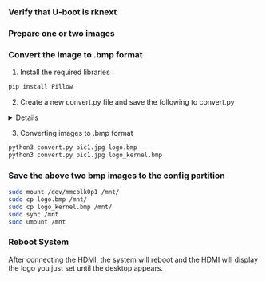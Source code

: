### Verify that U-boot is rknext

### Prepare one or two images

### Convert the image to .bmp format

1. Install the required libraries

```bash
pip install Pillow
```

2. Create a new convert.py file and save the following to convert.py

<details>

    <summary>convert.py</summary>

```py

from PIL import Image
import os
import sys

class ImageConverter:
    def __init__(self, input_path, output_path):
        self.input_path = input_path
        self.output_path = output_path
        self.target_size = 0.5 * 1024 * 1024  # 0.5 MB in bytes (512 KB)

    def convert_to_bmp(self):
        with Image.open(self.input_path) as img:
            # Convert to RGB since BMP doesn't support transparency
            img = img.convert("RGB")

            # Resize the image if the file size exceeds 0.5 MB
            img = self.resize_to_fit(img)

            # Save as BMP
            img.save(self.output_path, format='BMP')

    def resize_to_fit(self, img):
        # Gradually reduce the size of the image until it fits within the target size
        while True:
            img.save(self.output_path, format='BMP')
            if os.path.getsize(self.output_path) <= self.target_size:
                break
            # Reduce the size by 10%
            width, height = img.size
            img = img.resize((int(width * 0.9), int(height * 0.9)), Image.ANTIALIAS)
        return img

def main(input_file, output_file):
    converter = ImageConverter(input_file, output_file)
    converter.convert_to_bmp()

if __name__ == "__main__":
    if len(sys.argv) != 3:
        print("Usage: python3 convert_logo.py <input.jpg> <output.bmp>")
    else:
        main(sys.argv[1], sys.argv[2])

```

</details>

3. Converting images to .bmp format

```bash
python3 convert.py pic1.jpg logo.bmp
python3 convert.py pic1.jpg logo_kernel.bmp
```

### Save the above two bmp images to the config partition

```bash
sudo mount /dev/mmcblk0p1 /mnt/
sudo cp logo.bmp /mnt/
sudo cp logo_kernel.bmp /mnt/
sudo sync /mnt
sudo umount /mnt
```

### Reboot System

After connecting the HDMI, the system will reboot and the HDMI will display the logo you just set until the desktop appears.
